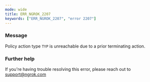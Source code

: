 ```yaml
---
mode: wide
title: ERR_NGROK_2207
keywords: ["ERR_NGROK_2207", "error 2207"]
---
```



### Message

Policy action type `TYP` is unreachable due to a prior terminating action.

<ErrorDetails />

### Further help

If you're having trouble resolving this error, please reach out to [support@ngrok.com](mailto:support@ngrok.com?subject=Help%20with%20ERR_NGROK_2207)
